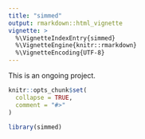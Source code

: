 ```yaml
---
title: "simmed"
output: rmarkdown::html_vignette
vignette: >
  %\VignetteIndexEntry{simmed}
  %\VignetteEngine{knitr::rmarkdown}
  %\VignetteEncoding{UTF-8}
---
```


This is an ongoing project. 

```r
knitr::opts_chunk$set(
  collapse = TRUE,
  comment = "#>"
)
```

```r
library(simmed)
```
